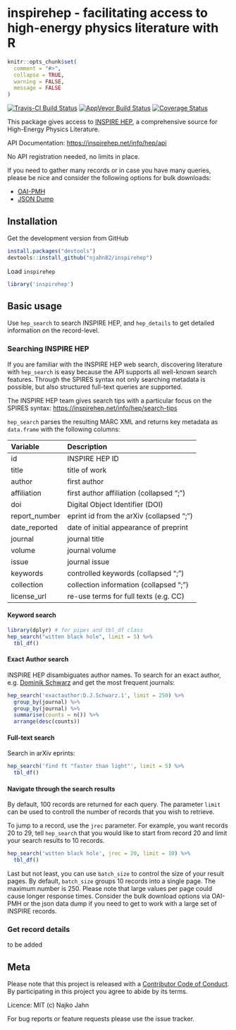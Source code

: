 
# inspirehep - facilitating access to high-energy physics literature with R

```r
knitr::opts_chunk$set(
  comment = "#>",
  collapse = TRUE,
  warning = FALSE,
  message = FALSE
)
```

[![Travis-CI Build Status](https://travis-ci.org/njahn82/inspirehep.svg?branch=master)](https://travis-ci.org/njahn82/inspirehep)
[![AppVeyor Build Status](https://ci.appveyor.com/api/projects/status/github/njahn82/inspirehep?branch=master&svg=true)](https://ci.appveyor.com/project/njahn82/inspirehep)
[![Coverage Status](https://img.shields.io/codecov/c/github/njahn82/inspirehep/master.svg)](https://codecov.io/github/njahn82/inspirehep?branch=master)

This package gives access to [INSPIRE HEP](https://inspirehep.net/), a 
comprehensive source for High-Energy Physics Literature. 

API Documentation: <https://inspirehep.net/info/hep/api>

No API registration needed, no limits in place.

If you need to gather many records or in case you have many queries, please be
nice and consider the following options for bulk downloads:

- [OAI-PMH](https://inspirehep.net/oai2d?verb=Identify)
- [JSON Dump](https://inspirehep.net/hep_records.json.gz)


## Installation

Get the development version from GitHub

```r
install.packages("devtools")
devtools::install_github("njahn82/inspirehep")
```

Load `inspirehep`

```r
library('inspirehep')
```

## Basic usage

Use  `hep_search` to search INSPIRE HEP, and `hep_details` to get detailed
information on the record-level.

### Searching INSPIRE HEP

If you are familiar with the INSPIRE HEP web search, discovering literature
with `hep_search` is easy because the API supports all well-known search
features. Through the SPIRES syntax not only searching metadata is possible,
but also structured full-text queries are supported.

The INSPIRE HEP team gives search tips with a particular focus on the SPIRES
syntax: <https://inspirehep.net/info/hep/search-tips>

`hep_search` parses the resulting MARC XML and returns key metadata as 
`data.frame` with the following columns:


| Variable        | Description
|:----------------|:-----------------------------------------|
|id               |INSPIRE HEP ID                            |
|title            |title of work                             |
|author           |first author                              |
|affiliation      |first author affiliation (collapsed ";")  |
|doi              |Digital Object Identifier (DOI)           |
|report_number    |eprint id from the arXiv (collapsed ";")  |
|date_reported    |date of initial appearance of preprint    |
|journal          |journal title                             |
|volume           |journal volume                            |
|issue            |journal issue                             |
|keywords         |controlled keywords (collapsed ";")       |
|collection       |collection information (collapsed ";")    |
|license_url      |re-use terms for full texts (e.g. CC)     |


#### Keyword search

```r
library(dplyr) # for pipes and tbl_df class
hep_search("witten black hole", limit = 5) %>%
  tbl_df()
```

#### Exact Author search

INSPIRE HEP disambiguates author names. To search for an exact author, e.g.
[Dominik Schwarz](http://inspirehep.net/author/profile/D.J.Schwarz.1) and get
the most frequent journals:

```r
hep_search('exactauthor:D.J.Schwarz.1', limit = 250) %>%
  group_by(journal) %>% 
  group_by(journal) %>% 
  summarise(counts = n()) %>% 
  arrange(desc(counts))
```

#### Full-text search

Search in arXiv eprints:

```r
hep_search('find ft "faster than light"', limit = 5) %>%
  tbl_df()
```

#### Navigate through the search results

By default, 100 records are returned for each query. The parameter `limit` can
be used to controll the number of records that you wish to retrieve.

To jump to a record, use the `jrec` parameter. For example, you want records 20 
to 29, tell `hep_search` that you would like to start from record 20 and limit 
your search results to 10 records.

```r
hep_search('witten black hole', jrec = 20, limit = 10) %>%
  tbl_df()
```

Last but not least, you can use `batch_size` to control the size of your
result pages. By default, `batch_size` groups 10 records into a single page.
The maximum number is 250. Please note that large values per page could cause
longer response times. Consider the bulk download options via OAI-PMH or the
json data dump if you need to get to work with a large set of INSPIRE records.

### Get record details

to be added

## Meta

Please note that this project is released with a [Contributor Code of Conduct](CONDUCT.md). By participating in this project you agree to abide by its terms.

Licence: MIT (c) Najko Jahn

For bug reports or feature requests please use the issue tracker.

